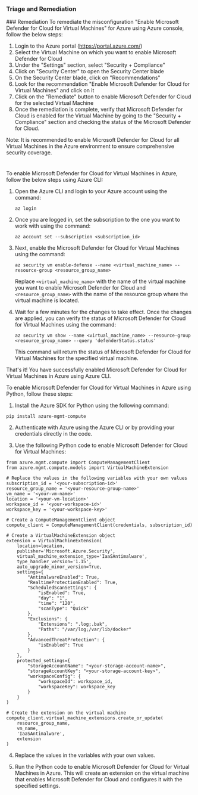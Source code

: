 
### Triage and Remediation
<Tabs>
<Tab title='Remediation'>
### Remediation

<AccordionGroup>
<Accordion title='Using Console' defaultOpen='true'>
To remediate the misconfiguration "Enable Microsoft Defender for Cloud for Virtual Machines" for Azure using Azure console, follow the below steps:

1. Login to the Azure portal (https://portal.azure.com/)
2. Select the Virtual Machine on which you want to enable Microsoft Defender for Cloud
3. Under the "Settings" section, select "Security + Compliance"
4. Click on "Security Center" to open the Security Center blade
5. On the Security Center blade, click on "Recommendations"
6. Look for the recommendation "Enable Microsoft Defender for Cloud for Virtual Machines" and click on it
7. Click on the "Remediate" button to enable Microsoft Defender for Cloud for the selected Virtual Machine
8. Once the remediation is complete, verify that Microsoft Defender for Cloud is enabled for the Virtual Machine by going to the "Security + Compliance" section and checking the status of the Microsoft Defender for Cloud.

Note: It is recommended to enable Microsoft Defender for Cloud for all Virtual Machines in the Azure environment to ensure comprehensive security coverage.

#
</Accordion>

<Accordion title='Using CLI'>
To enable Microsoft Defender for Cloud for Virtual Machines in Azure, follow the below steps using Azure CLI:

1. Open the Azure CLI and login to your Azure account using the command: 

   ```
   az login
   ```

2. Once you are logged in, set the subscription to the one you want to work with using the command:

   ```
   az account set --subscription <subscription_id>
   ```

3. Next, enable the Microsoft Defender for Cloud for Virtual Machines using the command:

   ```
   az security vm enable-defense --name <virtual_machine_name> --resource-group <resource_group_name>
   ```

   Replace `<virtual_machine_name>` with the name of the virtual machine you want to enable Microsoft Defender for Cloud and `<resource_group_name>` with the name of the resource group where the virtual machine is located.

4. Wait for a few minutes for the changes to take effect. Once the changes are applied, you can verify the status of Microsoft Defender for Cloud for Virtual Machines using the command:

   ```
   az security vm show --name <virtual_machine_name> --resource-group <resource_group_name> --query 'defenderStatus.status'
   ```

   This command will return the status of Microsoft Defender for Cloud for Virtual Machines for the specified virtual machine.

That's it! You have successfully enabled Microsoft Defender for Cloud for Virtual Machines in Azure using Azure CLI.
</Accordion>

<Accordion title='Using Python'>
To enable Microsoft Defender for Cloud for Virtual Machines in Azure using Python, follow these steps:

1. Install the Azure SDK for Python using the following command:

```
pip install azure-mgmt-compute
```

2. Authenticate with Azure using the Azure CLI or by providing your credentials directly in the code.

3. Use the following Python code to enable Microsoft Defender for Cloud for Virtual Machines:

```
from azure.mgmt.compute import ComputeManagementClient
from azure.mgmt.compute.models import VirtualMachineExtension

# Replace the values in the following variables with your own values
subscription_id = '<your-subscription-id>'
resource_group_name = '<your-resource-group-name>'
vm_name = '<your-vm-name>'
location = '<your-vm-location>'
workspace_id = '<your-workspace-id>'
workspace_key = '<your-workspace-key>'

# Create a ComputeManagementClient object
compute_client = ComputeManagementClient(credentials, subscription_id)

# Create a VirtualMachineExtension object
extension = VirtualMachineExtension(
    location=location,
    publisher='Microsoft.Azure.Security',
    virtual_machine_extension_type='IaaSAntimalware',
    type_handler_version='1.15',
    auto_upgrade_minor_version=True,
    settings={
        "AntimalwareEnabled": True,
        "RealtimeProtectionEnabled": True,
        "ScheduledScanSettings": {
            "isEnabled": True,
            "day": "1",
            "time": "120",
            "scanType": "Quick"
        },
        "Exclusions": {
            "Extensions": ".log;.bak",
            "Paths": "/var/log;/var/lib/docker"
        },
        "AdvancedThreatProtection": {
            "isEnabled": True
        }
    },
    protected_settings={
        "storageAccountName": "<your-storage-account-name>",
        "storageAccountKey": "<your-storage-account-key>",
        "workspaceConfig": {
            "workspaceId": workspace_id,
            "workspaceKey": workspace_key
        }
    }
)

# Create the extension on the virtual machine
compute_client.virtual_machine_extensions.create_or_update(
    resource_group_name,
    vm_name,
    'IaaSAntimalware',
    extension
)
```

4. Replace the values in the variables with your own values.

5. Run the Python code to enable Microsoft Defender for Cloud for Virtual Machines in Azure. This will create an extension on the virtual machine that enables Microsoft Defender for Cloud and configures it with the specified settings.
</Accordion>

</AccordionGroup>
</Tab>
</Tabs>

